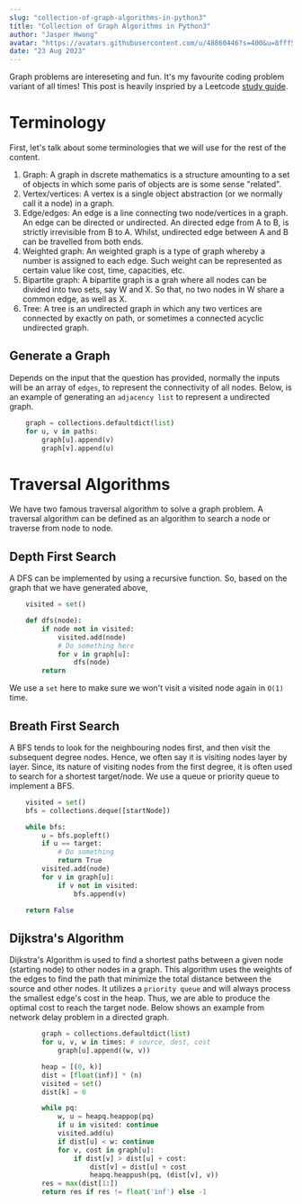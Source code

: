 ```yaml
---
slug: "collection-of-graph-algorithms-in-python3"
title: "Collection of Graph Algorithms in Python3"
author: "Jasper Hwong"
avatar: "https://avatars.githubusercontent.com/u/48860446?s=400&u=8fff5d79830aa932769873b301fb2cabdaa3ffaa&v=4"
date: "23 Aug 2023"
---
```


Graph problems are intereseting and fun. It's my favourite coding problem variant of all times!
This post is heavily inspried by a Leetcode [study guide](https://leetcode.com/discuss/study-guide/1326900/graph-algorithms-problems-to-practice).

# Terminology

First, let's talk about some terminologies that we will use for the rest of the content.

1. Graph: A graph in dscrete mathematics is a structure amounting to a set of objects in which some paris of objects are is some sense "related".
2. Vertex/vertices: A vertex is a single object abstraction (or we normally call it a node) in a graph.
3. Edge/edges: An edge is a line connecting two node/vertices in a graph. An edge can be directed or undirected. An directed edge from A to B, is strictly irrevisible from B to A. Whilst, undirected edge between A and B can be travelled from both ends.
4. Weighted graph: An weighted graph is a type of graph whereby a number is assigned to each edge. Such weight can be represented as certain value like cost, time, capacities, etc.
5. Bipartite graph: A bipartite graph is a grah where all nodes can be divided into two sets, say W and X. So that, no two nodes in W share a common edge, as well as X.
6. Tree: A tree is an undirected graph in which any two vertices are connected by exactly on path, or sometimes a connected acyclic undirected graph.

## Generate a Graph

Depends on the input that the question has provided, normally the inputs will be an array of `edges`, to represent the connectivity of all nodes.
Below, is an example of generating an `adjacency list` to represent a undirected graph.

```python
    graph = collections.defaultdict(list)
    for u, v in paths:
        graph[u].append(v)
        graph[v].append(u)
```

# Traversal Algorithms

We have two famous traversal algorithm to solve a graph problem. A traversal algorithm can be defined as an algorithm to search a node or traverse from node to node.

## Depth First Search

A DFS can be implemented by using a recursive function. So, based on the graph that we have generated above,

```python
    visited = set()

    def dfs(node):
        if node not in visited:
            visited.add(node)
            # Do something here
            for v in graph[u]:
                dfs(node)
        return
```

We use a `set` here to make sure we won't visit a visited node again in `O(1)` time.

## Breath First Search

A BFS tends to look for the neighbouring nodes first, and then visit the subsequent degree nodes. Hence, we often say it is visiting nodes layer by layer.
Since, its nature of visiting nodes from the first degree, it is often used to search for a shortest target/node. We use a queue or priority queue to implement a BFS.

```python
    visited = set()
    bfs = collections.deque([startNode])

    while bfs:
        u = bfs.popleft()
        if u == target:
            # Do something
            return True
        visited.add(node)
        for v in graph[u]:
            if v not in visited:
                bfs.append(v)

    return False
```

## Dijkstra's Algorithm

Dijkstra's Algorithm is used to find a shortest paths between a given node (starting node) to other nodes in a graph.
This algorithm uses the weights of the edges to find the path that minimize the total distance between the source and other nodes.
It utilizes a `priority queue` and will always process the smallest edge's cost in the heap. Thus, we are able to produce the optimal cost to reach the target node.
Below shows an example from network delay problem in a directed graph.

```python
        graph = collections.defaultdict(list)
        for u, v, w in times: # source, dest, cost
            graph[u].append((w, v))

        heap = [(0, k)]
        dist = [float(inf)] * (n)
        visited = set()
        dist[k] = 0

        while pq:
            w, u = heapq.heappop(pq)
            if u in visited: continue
            visited.add(u)
            if dist[u] < w: continue
            for v, cost in graph[u]:
                if dist[v] > dist[u] + cost:
                    dist[v] = dist[u] + cost
                    heapq.heappush(pq, (dist[v], v))
        res = max(dist[1:])
        return res if res != float('inf') else -1
```
